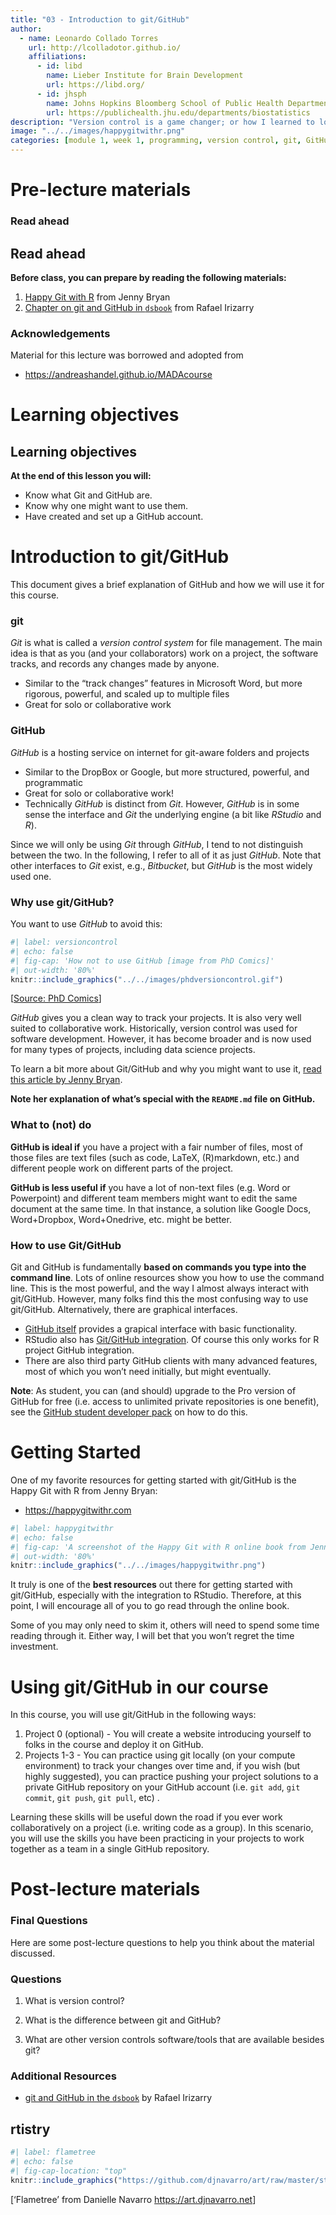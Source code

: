 ```yaml
---
title: "03 - Introduction to git/GitHub"
author:
  - name: Leonardo Collado Torres
    url: http://lcolladotor.github.io/
    affiliations:
      - id: libd
        name: Lieber Institute for Brain Development
        url: https://libd.org/
      - id: jhsph
        name: Johns Hopkins Bloomberg School of Public Health Department of Biostatistics
        url: https://publichealth.jhu.edu/departments/biostatistics
description: "Version control is a game changer; or how I learned to love git/GitHub"
image: "../../images/happygitwithr.png"
categories: [module 1, week 1, programming, version control, git, GitHub]
---
```


<!-- Add interesting quote -->

# Pre-lecture materials

### Read ahead

::: callout-note
## Read ahead

**Before class, you can prepare by reading the following materials:**

1.  [Happy Git with R](https://happygitwithr.com) from Jenny Bryan
2.  [Chapter on git and GitHub in `dsbook`](https://rafalab.github.io/dsbook/git.html) from Rafael Irizarry
:::

### Acknowledgements

Material for this lecture was borrowed and adopted from

-   <https://andreashandel.github.io/MADAcourse>

# Learning objectives

::: callout-note
# Learning objectives

**At the end of this lesson you will:**

-   Know what Git and GitHub are.
-   Know why one might want to use them.
-   Have created and set up a GitHub account.
:::

# Introduction to git/GitHub

This document gives a brief explanation of GitHub and how we will use it for this course.

### git

*Git* is what is called a *version control system* for file management. The main idea is that as you (and your collaborators) work on a project, the software tracks, and records any changes made by anyone.

-   Similar to the "track changes" features in Microsoft Word, but more rigorous, powerful, and scaled up to multiple files
-   Great for solo or collaborative work

### GitHub

*GitHub* is a hosting service on internet for git-aware folders and projects

-   Similar to the DropBox or Google, but more structured, powerful, and programmatic
-   Great for solo or collaborative work!
-   Technically *GitHub* is distinct from *Git*. However, *GitHub* is in some sense the interface and *Git* the underlying engine (a bit like *RStudio* and *R*).

Since we will only be using *Git* through *GitHub*, I tend to not distinguish between the two. In the following, I refer to all of it as just *GitHub*. Note that other interfaces to *Git* exist, e.g., *Bitbucket*, but *GitHub* is the most widely used one.

### Why use git/GitHub?

You want to use *GitHub* to avoid this:

```r
#| label: versioncontrol
#| echo: false
#| fig-cap: 'How not to use GitHub [image from PhD Comics]'
#| out-width: '80%'
knitr::include_graphics("../../images/phdversioncontrol.gif")
```

\[[Source: PhD Comics](http://phdcomics.com/comics/archive_print.php?comicid=1531)\]

*GitHub* gives you a clean way to track your projects. It is also very well suited to collaborative work. Historically, version control was used for software development. However, it has become broader and is now used for many types of projects, including data science projects.

To learn a bit more about Git/GitHub and why you might want to use it, [read this article by Jenny Bryan](https://peerj.com/preprints/3159/).

**Note her explanation of what's special with the `README.md` file on GitHub.**

### What to (not) do

**GitHub is ideal if** you have a project with a fair number of files, most of those files are text files (such as code, LaTeX, (R)markdown, etc.) and different people work on different parts of the project.

**GitHub is less useful if** you have a lot of non-text files (e.g. Word or Powerpoint) and different team members might want to edit the same document at the same time. In that instance, a solution like Google Docs, Word+Dropbox, Word+Onedrive, etc. might be better.

### How to use Git/GitHub

Git and GitHub is fundamentally **based on commands you type into the command line**. Lots of online resources show you how to use the command line. This is the most powerful, and the way I almost always interact with git/GitHub. However, many folks find this the most confusing way to use git/GitHub. Alternatively, there are graphical interfaces.

-   [GitHub itself](https://desktop.github.com/) provides a grapical interface with basic functionality.
-   RStudio also has [Git/GitHub integration](https://happygitwithr.com/rstudio-git-github.html). Of course this only works for R project GitHub integration.
-   There are also third party GitHub clients with many advanced features, most of which you won't need initially, but might eventually.

**Note**: As student, you can (and should) upgrade to the Pro version of GitHub for free (i.e. access to unlimited private repositories is one benefit), see the [GitHub student developer pack](https://education.github.com/pack) on how to do this.

# Getting Started

One of my favorite resources for getting started with git/GitHub is the Happy Git with R from Jenny Bryan:

-   <https://happygitwithr.com>

```r
#| label: happygitwithr
#| echo: false
#| fig-cap: 'A screenshot of the Happy Git with R online book from Jenny Bryan'
#| out-width: '80%'
knitr::include_graphics("../../images/happygitwithr.png")
```

It truly is one of the **best resources** out there for getting started with git/GitHub, especially with the integration to RStudio. Therefore, at this point, I will encourage all of you to go read through the online book.

Some of you may only need to skim it, others will need to spend some time reading through it. Either way, I will bet that you won't regret the time investment.

# Using git/GitHub in our course

In this course, you will use git/GitHub in the following ways:

1.  Project 0 (optional) - You will create a website introducing yourself to folks in the course and deploy it on GitHub.
2.  Projects 1-3 - You can practice using git locally (on your compute environment) to track your changes over time and, if you wish (but highly suggested), you can practice pushing your project solutions to a private GitHub repository on your GitHub account (i.e. `git add`, `git commit`, `git push`, `git pull`, etc) .

Learning these skills will be useful down the road if you ever work collaboratively on a project (i.e. writing code as a group). In this scenario, you will use the skills you have been practicing in your projects to work together as a team in a single GitHub repository.

# Post-lecture materials

### Final Questions

Here are some post-lecture questions to help you think about the material discussed.

::: callout-note
### Questions

1.  What is version control?

2.  What is the difference between git and GitHub?

3.  What are other version controls software/tools that are available besides git?
:::

### Additional Resources

::: callout-tip
-   [git and GitHub in the `dsbook`](https://rafalab.github.io/dsbook/git.html) by Rafael Irizarry
:::

## rtistry

```r
#| label: flametree
#| echo: false
#| fig-cap-location: "top"
knitr::include_graphics("https://github.com/djnavarro/art/raw/master/static/gallery/flametree/extra/001_flametree_20_13.jpg")
```

\['Flametree' from Danielle Navarro <https://art.djnavarro.net>\]
